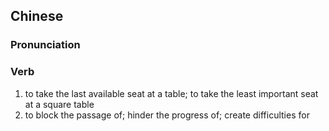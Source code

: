 {{also|打横}}
==Chinese==
{{zh-forms|s=打横}}

===Pronunciation===
{{zh-pron
|m=dǎhéng
|c=daa2 waang4
|h=pfs=tá-vang
|cat=v
}}

===Verb===
{{zh-verb}}

# to take the last available seat at a table; to take the least important seat at a square table
# to block the passage of; hinder the progress of; create difficulties for